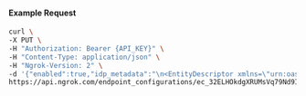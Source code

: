 
#### Example Request

```bash
curl \
-X PUT \
-H "Authorization: Bearer {API_KEY}" \
-H "Content-Type: application/json" \
-H "Ngrok-Version: 2" \
-d '{"enabled":true,"idp_metadata":"\n<EntityDescriptor xmlns=\"urn:oasis:names:tc:SAML:2.0:metadata\" validUntil=\"2020-09-14T12:53:23.691Z\" cacheDuration=\"PT1M\" entityID=\"http://127.0.0.1:12345/metadata\"><IDPSSODescriptor xmlns=\"urn:oasis:names:tc:SAML:2.0:metadata\" protocolSupportEnumeration=\"urn:oasis:names:tc:SAML:2.0:protocol\"><NameIDFormat>urn:oasis:names:tc:SAML:2.0:nameid-format:transient</NameIDFormat><SingleSignOnService Binding=\"urn:oasis:names:tc:SAML:2.0:bindings:HTTP-Redirect\" Location=\"http://127.0.0.1:12345/sso\"></SingleSignOnService><SingleSignOnService Binding=\"urn:oasis:names:tc:SAML:2.0:bindings:HTTP-POST\" Location=\"http://127.0.0.1:12345/sso\"></SingleSignOnService></IDPSSODescriptor></EntityDescriptor>\n"}' \
https://api.ngrok.com/endpoint_configurations/ec_32ELHOkdgXRUMsVq79Nd9IXlgqk/saml
```
